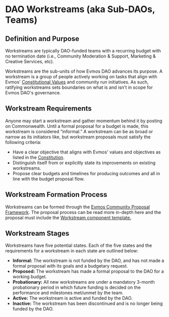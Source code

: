 # DAO Workstreams (aka Sub-DAOs, Teams)

## Definition and Purpose

Workstreams are typically DAO-funded teams with a recurring budget with no termination date (i.e., Community Moderation & Support, Marketing & Creative Services, etc).

Workstreams are the sub-units of how Evmos DAO advances its purpose. A workstream is a group of people actively working on tasks that align with Evmos' [Constitutional Values](/constitution#3-guiding-principles-and-values) and community run initiatives. As such, ratifying workstreams sets boundaries on what is and isn't in scope for Evmos DAO's governance.

## Workstream Requirements

Anyone may start a workstream and gather momentum behind it by posting on Commonwealth. Until a formal proposal for a budget is made, this workstream is considered “informal.” A workstream can be as broad or narrow as its initiators like, but workstream proposals must satisfy the following criteria:

- Have a clear objective that aligns with Evmos' values and objectives as listed in the [Constitution](/constitution).
- Distinguish itself from or explicitly state its improvements on existing workstreams.
- Propose clear budgets and timelines for producing outcomes and all in line with the budget proposal flow.

## Workstream Formation Process

Workstreams can be formed through the [Evmos Community Proposal Framework](/governance/proposals). The proposal process can be read more in-depth here and the proposal must include the [Workstream component template.](/governance/proposals/templates#d-workstreams--special-initiatives)

## Workstream Stages

Workstreams have five potential states. Each of the five states and the requirements for a workstream in each state are outlined below:

- **Informal:** The workstream is not funded by the DAO, and has not made a formal proposal with its goals and a budgetary request.
- **Proposed:** The workstream has made a formal proposal to the DAO for a working budget.
- **Probationary:** All new workstreams are under a mandatory 3-month probationary period in which future funding is decided on the performance and milestones met/unmet by the team.
- **Active:** The workstream is active and funded by the DAO. 
- **Inactive:** The workstream has been discontinued and is no longer being funded by the DAO.
